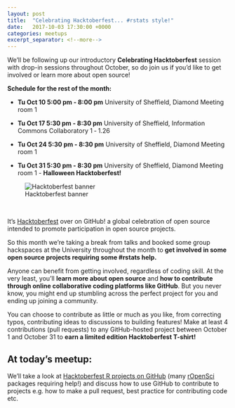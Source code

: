 ```yaml
---
layout: post
title:  "Celebrating Hacktoberfest... #rstats style!"
date:   2017-10-03 17:30:00 +0000
categories: meetups
excerpt_separator: <!--more-->
---
```


We'll be following up our introductory **Celebrating Hacktoberfest** session with drop-in sessions throughout October, so do join us if you'd like to get involved or learn more about open source!

**Schedule for the rest of the month:**

- **Tu Oct 10 5:00 pm - 8:00 pm** University of Sheffield, Diamond Meeting room 1

- **Tu Oct 17 5:30 pm - 8:30 pm** University of Sheffield, Information Commons Collaboratory 1 ‐ 1.26

- **Tu Oct 24 5:30 pm - 8:30 pm** University of Sheffield, Diamond Meeting room 1

- **Tu Oct 31 5:30 pm - 8:30 pm** University of Sheffield, Diamond Meeting room 1 - **Halloween Hacktoberfest!**

![Hacktoberfest banner](https://cloud.githubusercontent.com/assets/121322/18864038/31532b4a-8449-11e6-8701-97c00c95bf09.png)

<!--more-->

<br />

It’s [Hacktoberfest](https://hacktoberfest.digitalocean.com/) over on GitHub! a global celebration of open source intended to promote participation in open source projects.

So this month we're taking a break from talks and booked some group hackspaces at the University throughout the month to **get involved in some open source projects requiring some #rstats help.**

Anyone can benefit from getting involved, regardless of coding skill. At the very least, you’ll **learn more about open source** and **how to contribute through online collaborative coding platforms like GitHub**. But you never know, you might end up stumbling across the perfect project for you and ending up joining a community.

You can choose to contribute as little or much as you like, from correcting typos, contributing ideas to discussions to building features! Make at least 4 contributions (pull requests) to any GitHub-hosted project between October 1 and October 31 to **earn a limited edition Hacktoberfest T-shirt!**


## At today's meetup:

We'll take a look at [Hacktoberfest R projects on GitHub](https://github.com/search?utf8=%E2%9C%93&q=label%3Ahacktoberfest+state%3Aopen+type%3Aissue+language%3AR&type=) (many [rOpenSci](https://ropensci.org/) packages requiring help!) and discuss how to use GitHub to contribute to projects e.g. how to make a pull request, best practice for contributing code etc.
